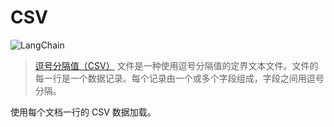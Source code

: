 # CSV

![LangChain](https://pica.zhimg.com/50/v2-56e8bbb52aa271012541c1fe1ceb11a2_r.gif 'LangChain中文网')

> [逗号分隔值（CSV）](https://zh.wikipedia.org/wiki/逗號分隔值) 文件是一种使用逗号分隔值的定界文本文件。文件的每一行是一个数据记录。每个记录由一个或多个字段组成，字段之间用逗号分隔。

使用每个文档一行的 CSV 数据加载。


<Example/>
